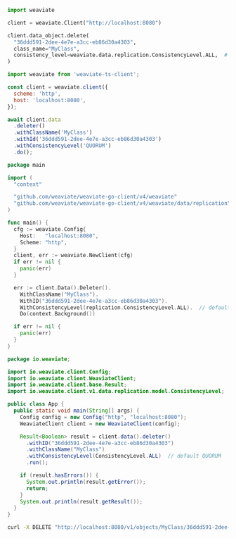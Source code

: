 


<Tabs groupId="languages">
<TabItem value="py" label="Python (v4)">
  <FilteredTextBlock
    text={PyCode}
    startMarker="START DeleteAnObject"
    endMarker="END DeleteAnObject"
    language="py"
  />
</TabItem>

<TabItem value="py3" label="Python (v3)">

```python
import weaviate

client = weaviate.Client("http://localhost:8080")

client.data_object.delete(
  "36ddd591-2dee-4e7e-a3cc-eb86d30a4303",
  class_name="MyClass",
  consistency_level=weaviate.data.replication.ConsistencyLevel.ALL,  # default QUORUM
)
```

</TabItem>
<TabItem value="js" label="JavaScript/TypeScript">

```js
import weaviate from 'weaviate-ts-client';

const client = weaviate.client({
  scheme: 'http',
  host: 'localhost:8080',
});

await client.data
  .deleter()
  .withClassName('MyClass')
  .withId('36ddd591-2dee-4e7e-a3cc-eb86d30a4303')
  .withConsistencyLevel('QUORUM')
  .do();
```

</TabItem>
<TabItem value="go" label="Go">

```go
package main

import (
  "context"

  "github.com/weaviate/weaviate-go-client/v4/weaviate"
  "github.com/weaviate/weaviate-go-client/v4/weaviate/data/replication"  // for consistency levels
)

func main() {
  cfg := weaviate.Config{
    Host:   "localhost:8080",
    Scheme: "http",
  }
  client, err := weaviate.NewClient(cfg)
  if err != nil {
    panic(err)
  }

  err := client.Data().Deleter().
    WithClassName("MyClass").
    WithID("36ddd591-2dee-4e7e-a3cc-eb86d30a4303").
    WithConsistencyLevel(replication.ConsistencyLevel.ALL).  // default QUORUM
    Do(context.Background())

  if err != nil {
    panic(err)
  }
}
```

</TabItem>
<TabItem value="java" label="Java">

```java
package io.weaviate;

import io.weaviate.client.Config;
import io.weaviate.client.WeaviateClient;
import io.weaviate.client.base.Result;
import io.weaviate.client.v1.data.replication.model.ConsistencyLevel;

public class App {
  public static void main(String[] args) {
    Config config = new Config("http", "localhost:8080");
    WeaviateClient client = new WeaviateClient(config);

    Result<Boolean> result = client.data().deleter()
      .withID("36ddd591-2dee-4e7e-a3cc-eb86d30a4303")
      .withClassName("MyClass")
      .withConsistencyLevel(ConsistencyLevel.ALL)  // default QUORUM
      .run();

    if (result.hasErrors()) {
      System.out.println(result.getError());
      return;
    }
    System.out.println(result.getResult());
  }
}
```

</TabItem>
<TabItem value="curl" label="Curl">

```bash
curl -X DELETE "http://localhost:8080/v1/objects/MyClass/36ddd591-2dee-4e7e-a3cc-eb86d30a4303?consistency_level=QUORUM"
```

</TabItem>
</Tabs>

